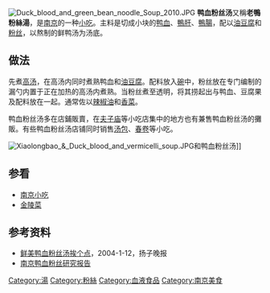 {{refimprove|time=2015-07-10T06:01:23+00:00}}
[[File:Duck_blood_and_green_bean_noodle_Soup_2010.JPG|thumb]]
'''鸭血粉丝汤'''又稱'''老鴨粉絲湯'''，是[[南京|南京]]的一种[[南京小吃|小吃]]。主料是切成小块的[[鸭血|鸭血]]、[[鴨肝|鴨肝]]、[[鴨腸|鴨腸]]，配以[[豆卜|油豆腐]]和[[粉丝|粉丝]]，以熬制的鲜鸭汤为汤底。

==做法==
先煮[[高汤|高汤]]，在高汤内同时煮熟鸭血和[[豆卜|油豆腐]]。配料放入[[碗|碗]]中，粉丝放在专门编制的漏勺内置于正在加热的高汤内煮熟。当粉丝煮至透明，将其捞起出与鸭血、豆腐果及配料放在一起。通常佐以[[辣椒油|辣椒油]]和[[香菜|香菜]]。

鸭血粉丝汤多在店鋪販賣，在[[夫子庙|夫子庙]]等小吃店集中的地方也有兼售鸭血粉丝汤的攤販。有些鸭血粉丝汤店铺同时销售[[小笼包|汤包]]、[[春卷|春卷]]等小吃。

[[File:Xiaolongbao_&_Duck_blood_and_vermicelli_soup.JPG|thumb]]和鸭血粉丝汤]]

==参看==
*[[南京小吃|南京小吃]]
*[[金陵菜|金陵菜]]

==参考资料==
{{reflist}}
*[https://web.archive.org/web/20120505151148/http://www.longhoo.net/gb/longhoo/shopping/food/nj_restaurant/userobject1ai140846.html 鲜美鸭血粉丝汤挨个点]，2004-1-12，扬子晚报
*[http://www.sohu.com/a/138702335_378183 南京鸭血粉丝研究报告]{{Wayback|url=http://www.sohu.com/a/138702335_378183 |date=20170929045500 }}

[[Category:湯|Category:湯]]
[[Category:粉絲|Category:粉絲]]
[[Category:血液食品|Category:血液食品]]
[[Category:南京美食|Category:南京美食]]